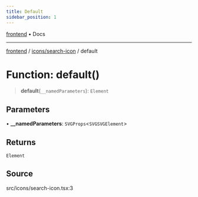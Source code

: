```yaml
---
title: Default
sidebar_position: 1
---
```


[frontend](../../..) • Docs

***

[frontend](../../..) / [icons/search-icon](..) / default

# Function: default()

> **default**(`__namedParameters`): `Element`

## Parameters

• **\_\_namedParameters**: `SVGProps`\<`SVGSVGElement`\>

## Returns

`Element`

## Source

src/icons/search-icon.tsx:3
